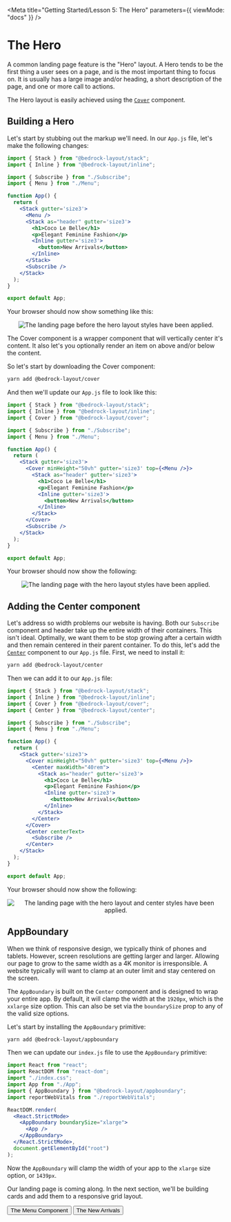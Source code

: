 
<Meta
  title="Getting Started/Lesson 5: The Hero"
  parameters={{ viewMode: "docs" }}
/>

# The Hero

A common landing page feature is the "Hero" layout. A Hero tends to be the first thing a user sees on a page, and is the most important thing to focus on. It is usually has a large image and/or heading, a short description of the page, and one or more call to actions.

The Hero layout is easily achieved using the [`Cover`](/?path=/docs/wrapper-components-cover--api) component.

## Building a Hero

Let's start by stubbing out the markup we'll need. In our `App.js` file, let's make the following changes:

```jsx
import { Stack } from "@bedrock-layout/stack";
import { Inline } from "@bedrock-layout/inline";

import { Subscribe } from "./Subscribe";
import { Menu } from "./Menu";

function App() {
  return (
    <Stack gutter='size3'>
      <Menu />
      <Stack as="header" gutter='size3'>
        <h1>Coco Le Belle</h1>
        <p>Elegant Feminine Fashion</p>
        <Inline gutter='size3'>
          <button>New Arrivals</button>
        </Inline>
      </Stack>
      <Subscribe />
    </Stack>
  );
}

export default App;
```

Your browser should now show something like this:

<Center centerChildren>
  <img
    style={{ maxWidth: 800 }}
    src={heroPageInitial}
    alt="The landing page before the hero layout styles have been applied."
  />
</Center>

The Cover component is a wrapper component that will vertically center it's content. It also let's you optionally render an item on above and/or below the content.

So let's start by downloading the Cover component:

```bash
yarn add @bedrock-layout/cover
```

And then we'll update our `App.js` file to look like this:

```jsx
import { Stack } from "@bedrock-layout/stack";
import { Inline } from "@bedrock-layout/inline";
import { Cover } from "@bedrock-layout/cover";

import { Subscribe } from "./Subscribe";
import { Menu } from "./Menu";

function App() {
  return (
    <Stack gutter='size3'>
      <Cover minHeight="50vh" gutter='size3' top={<Menu />}>
        <Stack as="header" gutter='size3'>
          <h1>Coco Le Belle</h1>
          <p>Elegant Feminine Fashion</p>
          <Inline gutter='size3'>
            <button>New Arrivals</button>
          </Inline>
        </Stack>
      </Cover>
      <Subscribe />
    </Stack>
  );
}

export default App;
```

Your browser should now show the following:

<Center centerChildren>
  <img
    style={{ maxWidth: 800 }}
    src={heroPageWithCover}
    alt="The landing page with the hero layout styles have been applied."
  />
</Center>

## Adding the Center component

Let's address so width problems our website is having. Both our `Subscribe` component and header take up the entire width of their containers. This isn't ideal. Optimally, we want them to be stop growing after a certain width and then remain centered in their parent container. To do this, let's add the [`Center`](/?path=/docs/wrapper-components-center--api) component to our `App.js` file. First, we need to install it:

```bash
yarn add @bedrock-layout/center
```

Then we can add it to our `App.js` file:

```jsx
import { Stack } from "@bedrock-layout/stack";
import { Inline } from "@bedrock-layout/inline";
import { Cover } from "@bedrock-layout/cover";
import { Center } from "@bedrock-layout/center";

import { Subscribe } from "./Subscribe";
import { Menu } from "./Menu";

function App() {
  return (
    <Stack gutter='size3'>
      <Cover minHeight="50vh" gutter='size3' top={<Menu />}>
        <Center maxWidth="40rem">
          <Stack as="header" gutter='size3'>
            <h1>Coco Le Belle</h1>
            <p>Elegant Feminine Fashion</p>
            <Inline gutter='size3'>
              <button>New Arrivals</button>
            </Inline>
          </Stack>
        </Center>
      </Cover>
      <Center centerText>
        <Subscribe />
      </Center>
    </Stack>
  );
}

export default App;
```

Your browser should now show the following:

<Center centerChildren>
  <img
    style={{ maxWidth: 800 }}
    src={heroPageWithCenter}
    alt="The landing page with the hero layout and center styles have been applied."
  />
</Center>

## AppBoundary

When we think of responsive design, we typically think of phones and tablets. However, screen resolutions are getting larger and larger. Allowing our page to grow to the same width as a 4K monitor is irresponsible. A website typically will want to clamp at an outer limit and stay centered on the screen.

The `AppBoundary` is built on the `Center` component and is designed to wrap your entire app. By default, it will clamp the width at the `1920px`, which is the `xxlarge` size option. This can also be set via the `boundarySize` prop to any of the valid size options.

Let's start by installing the `AppBoundary` primitive:

```bash
yarn add @bedrock-layout/appboundary
```

Then we can update our `index.js` file to use the `AppBoundary` primitive:

```jsx
import React from "react";
import ReactDOM from "react-dom";
import "./index.css";
import App from "./App";
import { AppBoundary } from "@bedrock-layout/appboundary";
import reportWebVitals from "./reportWebVitals";

ReactDOM.render(
  <React.StrictMode>
    <AppBoundary boundarySize="xlarge">
      <App />
    </AppBoundary>
  </React.StrictMode>,
  document.getElementById("root")
);
```

Now the `AppBoundary` will clamp the width of your app to the `xlarge` size option, or `1439px`.

Our landing page is coming along. In the next section, we'll be building cards and add them to a responsive grid layout.

<Inline switchAt="25rem" stretch={1} gutter="size3" minItemWidth="fit-content">
  <Button
    as="a"
    href="/?path=/docs/getting-started-lesson-4-the-menu-component--docs"
  >
    <Intl>The Menu Component</Intl>
  </Button>
  <span />
  <Button
    as="a"
    href="/?path=/docs/getting-started-lesson-6-the-new-arrivals--docs"
  >
    <Intl>The New Arrivals</Intl>
  </Button>
</Inline>
